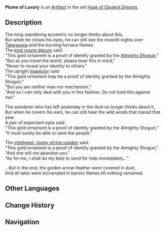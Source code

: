 {{Artifact Infobox
|image = Item Plume of Luxury.png
|set   = Husk of Opulent Dreams
|piece = Plume of Death
}}
{{Description|A feather-shaped token that was brought forth from a secluded hall. The compassion of [[Ei|its creator]] led to it being left within that mansion along with a certain slumbering form.}}
'''Plume of Luxury''' is an [[Artifact]] in the set [[Husk of Opulent Dreams]].

==Description==
The long-wandering eccentric no longer thinks about this,<br />But when he closes his eyes, he can still see the moonlit nights over [[Tatarasuna]] and the burning furnace flames.<br />The [[Katsuragi|kind young deputy]] said:<br />"This gold ornament is a proof of identity granted by the [[Raiden Shogun|Almighty Shogun]],"<br />"But as you travel the world, please bear this in mind,"<br />"Never to reveal your identity to others."<br />The upright [[Mikoshi Nagamasa|Inspector]] said:<br />"This gold ornament may be a proof of identity granted by the Almighty Shogun,"<br />"But you are neither man nor mechanism,"<br />"And so I can only deal with you in this fashion. Do not hold this against me!"

The wanderer who has left yesterday in the dust no longer thinks about it,<br />But when he covers his ears, he can still hear the wild winds that roared that year.<br />A pair of expectant eyes said:<br />"This gold ornament is a proof of identity granted by the Almighty Shogun,"<br />"It must surely be able to save the people."

The [[Yae Miko|intelligent, lovely shrine maiden]] said:<br />"This gold ornament is a proof of identity granted by the Almighty Shogun,"<br />"And she will not abandon you."<br />"As for me, I shall do my best to send for help immediately..."

...But in the end, the golden arrow-feather were covered in dust,<br />And all tales were incinerated in karmic flames till nothing remained.

==Other Languages==
{{Other Languages
|en      = Plume of Luxury
|zhs     = 华馆之羽
|zhs_rm  = Huáguǎn zhī Yǔ
|zht     = 華館之羽
|zht_rm  = Huáguǎn zhī Yǔ
|zh_tl   = Feather of the [[Shakkei Pavilion|Opulent Mansion]]{{Sino|zh|ja|part=1}}
|ja      = 華館の羽
|ja_rm   = Kakan no Hane
|ja_tl   = Feather of the [[Shakkei Pavilion|Opulent Mansion]]
|ko      = 화관(華館)의 깃털
|ko_rm   = Hwagwan-ui Gitteol
|ko_tl   = Feather of the [[Shakkei Pavilion|Opulent Mansion]]
|es      = Pluma de la Opulencia
|es_tl   = 
|fr      = Plume d'opulence
|fr_tl   = Feather of Opulence
|ru      = Перо чертога
|ru_tl   = 
|th      = Plume of Luxury
|vi      = Lông Vũ Phù Hoa
|vi_tl   = 
|de      = Feder der Opulenz
|de_tl   = Feather of Opulence
|id      = Plume of Luxury
|pt      = Plumas da Opulência
|pt_tl   = 
}}

==Change History==
{{Change History|2.3}}

==Navigation==
{{Artifact Set Navbox|Husk of Opulent Dreams}}